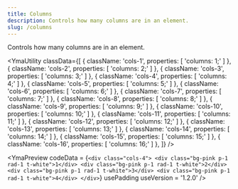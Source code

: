 ```yaml
---
title: Columns
description: Controls how many columns are in an element.
slug: /columns
---
```



Controls how many columns are in an element.

<YmaUtility
  classData={[
    {
      className: 'cols-1',
      properties: [
        'columns: 1;'
      ]
    },
    {
      className: 'cols-2',
      properties: [
        'columns: 2;'
      ]
    },
    {
      className: 'cols-3',
      properties: [
        'columns: 3;'
      ]
    },
    {
      className: 'cols-4',
      properties: [
        'columns: 4;'
      ]
    },
    {
      className: 'cols-5',
      properties: [
        'columns: 5;'
      ]
    },
    {
      className: 'cols-6',
      properties: [
        'columns: 6;'
      ]
    },
    {
      className: 'cols-7',
      properties: [
        'columns: 7;'
      ]
    },
    {
      className: 'cols-8',
      properties: [
        'columns: 8;'
      ]
    },
    {
      className: 'cols-9',
      properties: [
        'columns: 9;'
      ]
    },
    {
      className: 'cols-10',
      properties: [
        'columns: 10;'
      ]
    },
    {
      className: 'cols-11',
      properties: [
        'columns: 11;'
      ]
    },
    {
      className: 'cols-12',
      properties: [
        'columns: 12;'
      ]
    },
    {
      className: 'cols-13',
      properties: [
        'columns: 13;'
      ]
    },
    {
      className: 'cols-14',
      properties: [
        'columns: 14;'
      ]
    },
    {
      className: 'cols-15',
      properties: [
        'columns: 15;'
      ]
    },
    {
      className: 'cols-16',
      properties: [
        'columns: 16;'
      ]
    },
  ]}
/>

<YmaPreview
  codeData = {`<div class="cols-4">
      <div class="bg-pink p-1 rad-1 t-white">1</div>
      <div class="bg-pink p-1 rad-1 t-white">2</div>
      <div class="bg-pink p-1 rad-1 t-white">3</div>
      <div class="bg-pink p-1 rad-1 t-white">4</div>
    </div>`}
  usePadding
  useVersion = '1.2.0'
/>